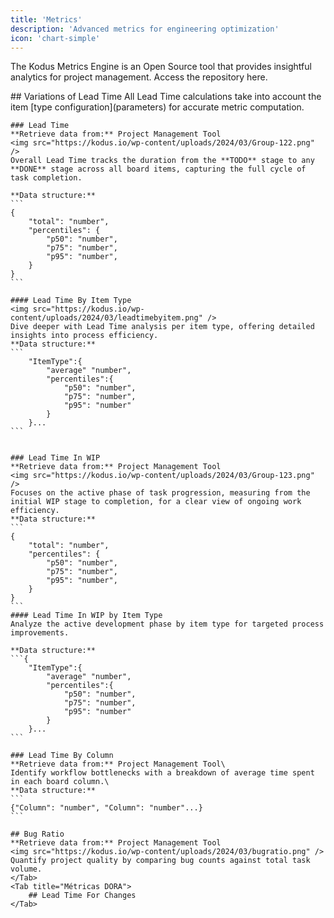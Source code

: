 ```yaml
---
title: 'Metrics'
description: 'Advanced metrics for engineering optimization'
icon: 'chart-simple'
---
```

<Info>The Kodus Metrics Engine is an Open Source tool that provides insightful analytics for project management. Access the repository here.</Info>


<Tabs>
    <Tab title="Métricas de fluxo">
    ## Variations of Lead Time
    <Note>All Lead Time calculations take into account the item [type configuration](parameters) for accurate metric computation.</Note>

    ### Lead Time
    **Retrieve data from:** Project Management Tool
    <img src="https://kodus.io/wp-content/uploads/2024/03/Group-122.png" />
    Overall Lead Time tracks the duration from the **TODO** stage to any **DONE** stage across all board items, capturing the full cycle of task completion.

    **Data structure:**
    ```
    {
        "total": "number",
        "percentiles": {
            "p50": "number",
            "p75": "number", 
            "p95": "number",
        } 
    }
    ```

    #### Lead Time By Item Type
    <img src="https://kodus.io/wp-content/uploads/2024/03/leadtimebyitem.png" />
    Dive deeper with Lead Time analysis per item type, offering detailed insights into process efficiency.
    **Data structure:**
    ```
        "ItemType":{
            "average" "number",
            "percentiles":{
                "p50": "number",
                "p75": "number",
                "p95": "number"
            }
        }...
    ```


    ### Lead Time In WIP
    **Retrieve data from:** Project Management Tool
    <img src="https://kodus.io/wp-content/uploads/2024/03/Group-123.png" />
    Focuses on the active phase of task progression, measuring from the initial WIP stage to completion, for a clear view of ongoing work efficiency.
    **Data structure:**
    ```
    {
        "total": "number",
        "percentiles": {
            "p50": "number",
            "p75": "number", 
            "p95": "number",
        } 
    }
    ```
    #### Lead Time In WIP by Item Type
    Analyze the active development phase by item type for targeted process improvements.

    **Data structure:**
    ```{
        "ItemType":{
            "average" "number",
            "percentiles":{
                "p50": "number",
                "p75": "number",
                "p95": "number"
            }
        }...
    ```

    ### Lead Time By Column 
    **Retrieve data from:** Project Management Tool\
    Identify workflow bottlenecks with a breakdown of average time spent in each board column.\
    **Data structure:**
    ```
    {"Column": "number", "Column": "number"...}
    ```

    ## Bug Ratio
    **Retrieve data from:** Project Management Tool
    <img src="https://kodus.io/wp-content/uploads/2024/03/bugratio.png" />
    Quantify project quality by comparing bug counts against total task volume.
    </Tab>
    <Tab title="Métricas DORA">
        ## Lead Time For Changes
    </Tab>
</Tabs>







